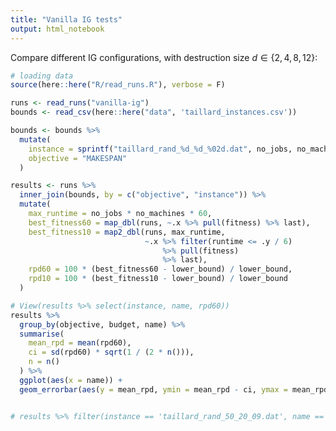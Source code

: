 ```yaml
---
title: "Vanilla IG tests"
output: html_notebook
---
```


Compare different IG configurations, with destruction size $d \in \{2, 4, 8, 12\}$:

```r
# loading data
source(here::here("R/read_runs.R"), verbose = F)

runs <- read_runs("vanilla-ig")
bounds <- read_csv(here::here("data", 'taillard_instances.csv'))

bounds <- bounds %>%
  mutate(
    instance = sprintf("taillard_rand_%d_%d_%02d.dat", no_jobs, no_machines, inst_n),
    objective = "MAKESPAN"
  )

results <- runs %>%
  inner_join(bounds, by = c("objective", "instance")) %>%
  mutate(
    max_runtime = no_jobs * no_machines * 60,
    best_fitness60 = map_dbl(runs, ~.x %>% pull(fitness) %>% last),
    best_fitness10 = map2_dbl(runs, max_runtime,
                              ~.x %>% filter(runtime <= .y / 6)
                                  %>% pull(fitness)
                                  %>% last),
    rpd60 = 100 * (best_fitness60 - lower_bound) / lower_bound,
    rpd10 = 100 * (best_fitness10 - lower_bound) / lower_bound
  )

```

```r
# View(results %>% select(instance, name, rpd60))
results %>%
  group_by(objective, budget, name) %>%
  summarise(
    mean_rpd = mean(rpd60),
    ci = sd(rpd60) * sqrt(1 / (2 * n())),
    n = n()
  ) %>%
  ggplot(aes(x = name)) +
  geom_errorbar(aes(y = mean_rpd, ymin = mean_rpd - ci, ymax = mean_rpd + ci))


# results %>% filter(instance == 'taillard_rand_50_20_09.dat', name == 'IG (d=4)') %>% pull(runs) %>% last
```



